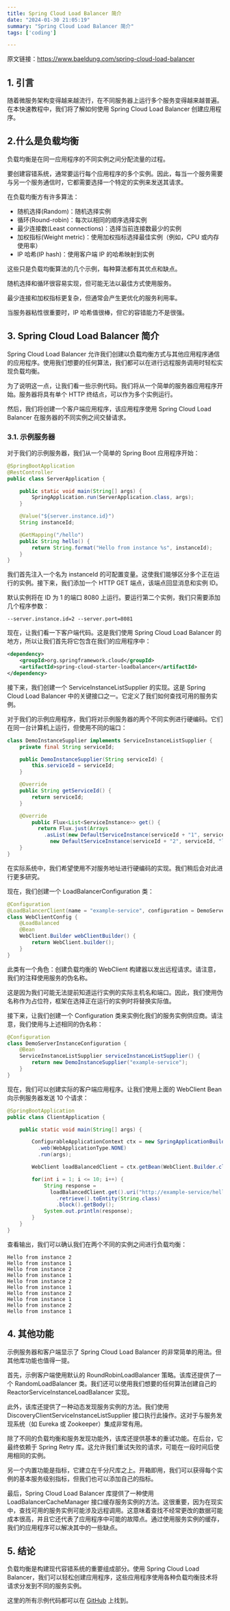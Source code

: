 ```yaml
---
title: Spring Cloud Load Balancer 简介
date: "2024-01-30 21:05:19"
summary: "Spring Cloud Load Balancer 简介"
tags: ['coding']

---
```


原文链接：https://www.baeldung.com/spring-cloud-load-balancer

## 1. 引言

随着微服务架构变得越来越流行，在不同服务器上运行多个服务变得越来越普遍。在本快速教程中，我们将了解如何使用 Spring Cloud Load Balancer 创建应用程序。

## 2.什么是负载均衡

负载均衡是在同一应用程序的不同实例之间分配流量的过程。

要创建容错系统，通常要运行每个应用程序的多个实例。因此，每当一个服务需要与另一个服务通信时，它都需要选择一个特定的实例来发送其请求。

在负载均衡方有许多算法：

- 随机选择(Random)：随机选择实例
- 循环(Round-robin)：每次以相同的顺序选择实例
- 最少连接数(Least connections)：选择当前连接数最少的实例
- 加权指标(Weight metric)：使用加权指标选择最佳实例（例如，CPU 或内存使用率）
- IP 哈希(IP hash)：使用客户端 IP 的哈希映射到实例

这些只是负载均衡算法的几个示例，每种算法都有其优点和缺点。

随机选择和循环很容易实现，但可能无法以最佳方式使用服务。

最少连接和加权指标更复杂，但通常会产生更优化的服务利用率。

当服务器粘性很重要时，IP 哈希值很棒，但它的容错能力不是很强。

## 3. Spring Cloud Load Balancer 简介

Spring Cloud Load Balancer 允许我们创建以负载均衡方式与其他应用程序通信的应用程序。使用我们想要的任何算法，我们都可以在进行远程服务调用时轻松实现负载均衡。

为了说明这一点，让我们看一些示例代码。我们将从一个简单的服务器应用程序开始。服务器将具有单个 HTTP 终结点，可以作为多个实例运行。

然后，我们将创建一个客户端应用程序，该应用程序使用 Spring Cloud Load Balancer 在服务器的不同实例之间交替请求。

### 3.1. 示例服务器

对于我们的示例服务器，我们从一个简单的 Spring Boot 应用程序开始：

```java
@SpringBootApplication
@RestController
public class ServerApplication {

    public static void main(String[] args) {
        SpringApplication.run(ServerApplication.class, args);
    }

    @Value("${server.instance.id}")
    String instanceId;

    @GetMapping("/hello")
    public String hello() {
        return String.format("Hello from instance %s", instanceId);
    }
}
```

我们首先注入一个名为 instanceId 的可配置变量。这使我们能够区分多个正在运行的实例。接下来，我们添加一个 HTTP GET 端点，该端点回显消息和实例 ID。

默认实例将在 ID 为 1 的端口 8080 上运行。要运行第二个实例，我们只需要添加几个程序参数：

```shell
--server.instance.id=2 --server.port=8081
```



现在，让我们看一下客户端代码。这是我们使用 Spring Cloud Load Balancer 的地方，所以让我们首先将它包含在我们的应用程序中：

```xml
<dependency>
    <groupId>org.springframework.cloud</groupId>
    <artifactId>spring-cloud-starter-loadbalancer</artifactId>
</dependency>
```

接下来，我们创建一个 ServiceInstanceListSupplier 的实现。这是 Spring Cloud Load Balancer 中的关键接口之一。它定义了我们如何查找可用的服务实例。

对于我们的示例应用程序，我们将对示例服务器的两个不同实例进行硬编码。它们在同一台计算机上运行，但使用不同的端口：

```java
class DemoInstanceSupplier implements ServiceInstanceListSupplier {
    private final String serviceId;

    public DemoInstanceSupplier(String serviceId) {
        this.serviceId = serviceId;
    }

    @Override
    public String getServiceId() {
        return serviceId;
    }

    @Override
        public Flux<List<ServiceInstance>> get() {
          return Flux.just(Arrays
            .asList(new DefaultServiceInstance(serviceId + "1", serviceId, "localhost", 8080, false),
              new DefaultServiceInstance(serviceId + "2", serviceId, "localhost", 8081, false)));
    }
}
```

在实际系统中，我们希望使用不对服务地址进行硬编码的实现。我们稍后会对此进行更多研究。

现在，我们创建一个 LoadBalancerConfiguration 类：

```java
@Configuration
@LoadBalancerClient(name = "example-service", configuration = DemoServerInstanceConfiguration.class)
class WebClientConfig {
    @LoadBalanced
    @Bean
    WebClient.Builder webClientBuilder() {
        return WebClient.builder();
    }
}
```

此类有一个角色：创建负载均衡的 WebClient 构建器以发出远程请求。请注意，我们的注释使用服务的伪名称。



这是因为我们可能无法提前知道运行实例的实际主机名和端口。因此，我们使用伪名称作为占位符，框架在选择正在运行的实例时将替换实际值。



接下来，让我们创建一个 Configuration 类来实例化我们的服务实例供应商。请注意，我们使用与上述相同的伪名称：

```java
@Configuration
class DemoServerInstanceConfiguration {
    @Bean
    ServiceInstanceListSupplier serviceInstanceListSupplier() {
        return new DemoInstanceSupplier("example-service");
    }
}
```

现在，我们可以创建实际的客户端应用程序。让我们使用上面的 WebClient Bean 向示例服务器发送 10 个请求：

```java
@SpringBootApplication
public class ClientApplication {

    public static void main(String[] args) {

        ConfigurableApplicationContext ctx = new SpringApplicationBuilder(ClientApplication.class)
          .web(WebApplicationType.NONE)
          .run(args);

        WebClient loadBalancedClient = ctx.getBean(WebClient.Builder.class).build();

        for(int i = 1; i <= 10; i++) {
            String response =
              loadBalancedClient.get().uri("http://example-service/hello")
                .retrieve().toEntity(String.class)
                .block().getBody();
            System.out.println(response);
        }
    }
}
```

查看输出，我们可以确认我们在两个不同的实例之间进行负载均衡：

```shell
Hello from instance 2
Hello from instance 1
Hello from instance 2
Hello from instance 1
Hello from instance 2
Hello from instance 1
Hello from instance 2
Hello from instance 1
Hello from instance 2
Hello from instance 1
```

## 4. 其他功能

示例服务器和客户端显示了 Spring Cloud Load Balancer 的非常简单的用法。但其他库功能也值得一提。

首先，示例客户端使用默认的 RoundRobinLoadBalancer 策略。该库还提供了一个 RandomLoadBalancer 类。我们还可以使用我们想要的任何算法创建自己的 ReactorServiceInstanceLoadBalancer 实现。

此外，该库还提供了一种动态发现服务实例的方法。我们使用 DiscoveryClientServiceInstanceListSupplier 接口执行此操作。这对于与服务发现系统（如 Eureka 或 Zookeeper）集成非常有用。

除了不同的负载均衡和服务发现功能外，该库还提供基本的重试功能。在后台，它最终依赖于 Spring Retry 库。这允许我们重试失败的请求，可能在一段时间后使用相同的实例。

另一个内置功能是指标，它建立在千分尺库之上。开箱即用，我们可以获得每个实例的基本服务级别指标，但我们也可以添加自己的指标。

最后，Spring Cloud Load Balancer 库提供了一种使用 LoadBalancerCacheManager 接口缓存服务实例的方法。这很重要，因为在现实中，查找可用的服务实例可能涉及远程调用。这意味着查找不经常更改的数据可能成本很高，并且它还代表了应用程序中可能的故障点。通过使用服务实例的缓存，我们的应用程序可以解决其中的一些缺点。

## 5. 结论

负载均衡是构建现代容错系统的重要组成部分。使用 Spring Cloud Load Balancer，我们可以轻松创建应用程序，这些应用程序使用各种负载均衡技术将请求分发到不同的服务实例。



这里的所有示例代码都可以在 [GitHub](https://github.com/eugenp/tutorials/tree/master/spring-cloud-modules/spring-cloud-loadbalancer) 上找到。